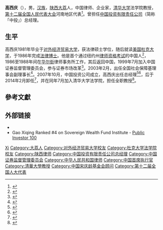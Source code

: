 {{Infobox_officeholder
|name = 高西庆
|image name = Gao Xiqing - World Economic Forum on Africa 2012 crop.jpg
| caption     = 2012年高西庆参加[[世界经济论坛|世界经济论坛]]
|width = 150
|now = [[中国投资有限责任公司|中国投资有限责任公司]]总经理
|term_start = 2007年10月
|term_end    = 2014年2月
|predecessor = 
|successor  =[[李克平|李克平]]
|sex = 男
|different name =
|party = {{CPC}}
|Native place = 
|date of birth = {{Birth date|1953|9|1}}
|place of birth = {{CHN}}[[陕西|陕西]][[大荔|大荔]]
|date of death = 
|place of death = 
|spouse = 
|relatives = 
|educate = 
* [[对外经贸大学|对外经贸大学]]<br>[[杜克大学|杜克大学]]
|past = 
|work =
}}
'''高西庆'''（{{bd|1953年|9月1日|}}），男，[[汉族|汉族]]，[[陕西|陕西]][[大荔|大荔]]人，中国律师、企业家，[[清华大学|清华大学]]法学院教授，[[第十二届全国人民代表大会|第十二届全国人民代表大会]]河南地区代表<ref>{{cite news|title=全国人大代表信息-高西庆|url= http://210.82.31.1:8084/delegate/viewDelegate.action?dbid=121489|accessdate=2013-04-05|newspaper=全国人大网|archive-url=https://web.archive.org/web/20160305235553/http://www.npc.gov.cn/delegate/viewDelegate.action?dbid=121489|archive-date=2016-03-05|dead-url=yes}}</ref>。曾担任[[中国投资有限责任公司|中国投资有限责任公司]]（简称「中投」）总经理。

== 生平 ==
高西庆1981年毕业于[[对外经济贸易大学|对外经济贸易大学]]，获法律硕士学位，随后就读[[美国|美国]][[杜克大学|杜克大学]]，于1986年完成[[法律博士|法律博士]]。他是首个通过纽约州[[律师资格考试|律师资格考试]]的中国人<ref>{{lang|en|{{cite web|title=The $1.4 Trillion Question|url=http://www.theatlantic.com/magazine/archive/2008/01/the-14-trillion-question/306582/|website=The Atlantic|accessdate=2016-01-21|archiveurl=https://web.archive.org/web/20151008090201/http://www.theatlantic.com/magazine/archive/2008/01/the-14-trillion-question/306582/|archivedate=2015-10-08|deadurl=yes}}}}</ref>，1986至1988年间在[[华尔街|华尔街]]律师事务所工作，其后返回中国，1999年7月加入中国证券监督管理委员会，参与证券市场改革<ref>{{cite web|author1=蓝方|title=高西庆：杜克大学给中国带来什么|url=http://special.caixin.com/2014-06-09/100687773.html|archivedate=2014-07-09|archiveurl=https://web.archive.org/web/20140709013458/http://special.caixin.com/2014-06-09/100687773.html|website=财新网|accessdate=2016-01-21|deadurl=yes}}</ref>。2003年2月，出任全国社会保障基理事会副理事长<ref>{{cite news |title=图解高西庆 |url=https://news.sina.com.cn/z/mr/gxq/index.shtml}}</ref>。2007年10月，中国投资公司成立，高西庆出任总经理<ref>{{cite web|author1=韩瑞芸|author2=王镇江|title=中国投资公司高管名单初定 高西庆任总经理|url=http://finance.sina.com.cn/g/20070906/09483952366.shtml|archiveurl=https://web.archive.org/web/20131203083442/http://finance.sina.com.cn/g/20070906/09483952366.shtml|publisher=21世纪经济报道|accessdate=2016-01-21|archivedate=2013-12-03|deadurl=yes}}</ref><ref>{{cite web|title=危险的总操盘手高西庆：从柿子树下到中南海|url=http://business.sohu.com/20140121/n393906309.shtml|date=2014-01-21|archivedate=2016-01-21|accessdate=2016-01-21|archive-url=https://web.archive.org/web/20160121004101/http://business.sohu.com/20140121/n393906309.shtml|dead-url=no}}</ref>，后于2014年2月卸任<ref>{{cite web|title=高西庆卸任中投公司总经理 副总经理李克平接任|url=http://finance.sina.com.cn/chanjing/rsbd/20140214/153918216160.shtml|archivedate=2016-01-21|archiveurl=https://web.archive.org/web/20160121004223/http://finance.sina.com.cn/chanjing/rsbd/20140214/153918216160.shtml|publisher=新浪财经|accessdate=2016-01-21|deadurl=yes}}</ref>，并在同年7月加入清华大学法学院，担任全职教授<ref>{{cite web|url=http://www.law.tsinghua.edu.cn/publish/law/9169/2014/20140827083443575985069/20140827083443575985069_.html|accessdate=2016-01-20|title=高西庆正式加盟清华大学法学院担任全职教授|archiveurl=https://web.archive.org/web/20160121002323/http://www.law.tsinghua.edu.cn/publish/law/9169/2014/20140827083443575985069/20140827083443575985069_.html|archivedate=2016-01-21|deadurl=yes}}</ref>。

== 參考文獻 ==
{{reflist}}

== 外部链接 ==
* {{Charlie Rose view|7254}}
* Gao Xiqing Ranked #4 on Sovereign Wealth Fund Institute - [https://web.archive.org/web/20170802091943/http://www.swfinstitute.org/public-investor-100/gao-xiqing/ Public Investor 100]

{{start box}}
{{s-bus}}
{{s-new}}
{{s-title|[[中国投资有限责任公司|中国投资有限责任公司]]总经理|2007年10月－2014年2月}}
{{s-after|[[李克平|李克平]]}}
{{end box}}

{{Navboxes 
| title  = 高西庆在[[中国宋庆龄基金会|中国宋庆龄基金会]]的职务
| list1  =
{{宋庆龄基金会第四届理事会}}
{{中国宋庆龄基金会第五届理事会}}
{{中国宋庆龄基金会第六届理事会}}
}}

{{Authority control}}
{{DEFAULTSORT:Gao高}}
[[Category:高姓|Xi]]
[[Category:大荔人|Category:大荔人]]
[[Category:对外经济贸易大学校友|Category:对外经济贸易大学校友]]
[[Category:杜克大学法学院校友|Category:杜克大学法学院校友]]
[[Category:陕西律师|Category:陕西律师]]
[[Category:中国投资有限责任公司总经理|Category:中国投资有限责任公司总经理]]
[[Category:中国证券监督管理委员会|Category:中国证券监督管理委员会]]
[[Category:中华人民共和国律师|Category:中华人民共和国律师]]
[[Category:中国首席执行官|Category:中国首席执行官]]
[[Category:清華大學教授|Category:清華大學教授]]
[[Category:中国宋庆龄基金会顾问|Category:中国宋庆龄基金会顾问]]
[[Category:第十二届全国人大代表|Category:第十二届全国人大代表]]